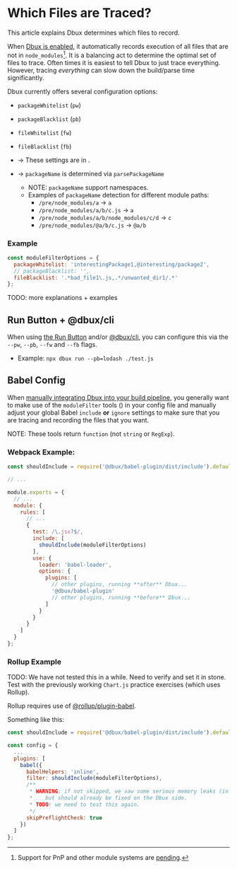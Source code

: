 # Which Files are Traced?


<TOC toc={toc} />


This article explains Dbux determines which files to record.

When [Dbux is enabled](../using-dbux/02-enable-dbux.mdx), it automatically records execution of all files that are not in `node_modules`[^1]. It is a balancing act to determine the optimal set of files to trace. Often times it is easiest to tell Dbux to just trace everything. However, tracing *everything* can slow down the build/parse time significantly.

<!-- TODO(re-write this: build-time vs. run-time performance considerations etc.)

Also, tracing long-running loops or high-FPS code TODO(explain). That is why you want to fine-tune configuration as to what and how you want to trace.  -->


Dbux currently offers several configuration options:

* `packageWhitelist` (`pw`)
* `packageBlacklist` (`pb`)
* `fileWhitelist` (`fw`)
* `fileBlacklist` (`fb`)

* -> These settings are in <CodeLink path="dbux-babel-plugin/src/external/moduleFilter.js" />.
* -> `packageName` is determined via <CodeLink path="dbux-common-node/src/util/moduleUtil.js"><code>parsePackageName</code></CodeLink>
  * NOTE: `packageName` support namespaces.
  * Examples of `packageName` detection for different module paths:
    * `/pre/node_modules/a` -> `a`
    * `/pre/node_modules/a/b/c.js` -> `a`
    * `/pre/node_modules/a/b/node_modules/c/d` -> `c`
    * `/pre/node_modules/@a/b/c.js` -> `@a/b`

### Example

```js
const moduleFilterOptions = {
  packageWhitelist: 'interestingPackage1,@interesting/package2',
  // packageBlacklist: '',
  fileBlacklist: '.*bad_file1\.js,.*/unwanted_dir1/.*'
};
```

TODO: more explanations + examples

<!-- 
## Module Filter Examples

#### Example 1

```js
moduleFilterOptions TODO
``` -->


## Run Button + @dbux/cli

When using [the Run Button](../using-dbux/03-the-run-button.mdx) and/or [@dbux/cli](../tools-and-configuration/02-dbux-cli.mdx), you can configure this via the `--pw`, `--pb`, `--fw` and `--fb` flags.

* Example: `npx dbux run --pb=lodash ./test.js`

## Babel Config

When [manually integrating Dbux into your build pipeline](./02-build-pipeline-integration.mdx), you generally want to make use of the `moduleFilter` tools (<CodeLink path="dbux-babel-plugin/src/external" />) in your config file and manually adjust your global Babel `include` **or** `ignore` settings to make sure that you are tracing and recording the files that you want.

NOTE: These tools return `function` (not `string` or `RegExp`).

### Webpack Example:


```js
const shouldInclude = require('@dbux/babel-plugin/dist/include').default;

// ...

module.exports = {
  // ...
  module: {
    rules: [
      // ...
      {
        test: /\.jsx?$/,
        include: [
          shouldInclude(moduleFilterOptions)
        ],
        use: {
          loader: 'babel-loader',
          options: {
            plugins: [
              // other plugins, running **after** Dbux...
              '@dbux/babel-plugin'
              // other plugins, running **before** Dbux...
            ]
          }
        }
      }
    ]
  }
};
```


### Rollup Example

TODO: We have not tested this in a while. Need to verify and set it in stone. Test with the previously working `Chart.js` practice exercises (which uses Rollup).

Rollup requires use of [@rollup/plugin-babel](https://www.npmjs.com/package/@rollup/plugin-babel).

Something like this:

```js
const shouldInclude = require('@dbux/babel-plugin/dist/include').default;

const config = {
  ...
  plugins: [
    babel({
      babelHelpers: 'inline',
      filter: shouldInclude(moduleFilterOptions),
      /**
       * WARNING: if not skipped, we saw some serious memory leaks (in 2020), 
       *    but should already be fixed on the Dbux side.
       * TODO: we need to test this again.
       */
      skipPreflightCheck: true
    })
  ]
};
```



[^1]: Support for PnP and other module systems are [pending](../advanced/02-future-work.mdx).
